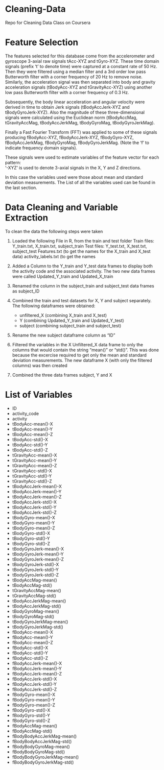 Cleaning-Data
=============

Repo for Cleaning Data Class on Coursera

Feature Selection 
=================

The features selected for this database come from the accelerometer and gyroscope 3-axial raw signals tAcc-XYZ and tGyro-XYZ. These time domain signals (prefix 't' to denote time) were captured at a constant rate of 50 Hz. Then they were filtered using a median filter and a 3rd order low pass Butterworth filter with a corner frequency of 20 Hz to remove noise. Similarly, the acceleration signal was then separated into body and gravity acceleration signals (tBodyAcc-XYZ and tGravityAcc-XYZ) using another low pass Butterworth filter with a corner frequency of 0.3 Hz. 

Subsequently, the body linear acceleration and angular velocity were derived in time to obtain Jerk signals (tBodyAccJerk-XYZ and tBodyGyroJerk-XYZ). Also the magnitude of these three-dimensional signals were calculated using the Euclidean norm (tBodyAccMag, tGravityAccMag, tBodyAccJerkMag, tBodyGyroMag, tBodyGyroJerkMag). 

Finally a Fast Fourier Transform (FFT) was applied to some of these signals producing fBodyAcc-XYZ, fBodyAccJerk-XYZ, fBodyGyro-XYZ, fBodyAccJerkMag, fBodyGyroMag, fBodyGyroJerkMag. (Note the 'f' to indicate frequency domain signals). 

These signals were used to estimate variables of the feature vector for each pattern:  
'-XYZ' is used to denote 3-axial signals in the X, Y and Z directions.

In this case the variables used were those about mean and standard deviation measurements.
The List of all the variables used can be found in the last section. 


Data Cleaning and Variable Extraction
===============================================
To clean the data the following steps were taken

1) Loaded the following File in R, from the train and test folder
    Train files: Y_train.txt, X_train.txt, subject_train
    Test files: Y_test.txt, X_test.txt, subject_test
    Features.txt (to get the names for the X_train and X_test data)
    activity_labels.txt (to get the names 

2) Added a Column to the Y_train and Y_test data frames to display
   both the activity code and the associated activity. The two new data frames
   were called Updated_Y_train and Updated_X_train
   
3) Renamed the column in the subject_train and subject_test data frames
   as subject_ID
   
4) Combined the train and test datasets for X, Y and subject separately.
   The following dataframes were obtained:
    - unfiltered_X (combining X_train and X_test)
    - Y (combining Updated_Y_train and Updated_Y_test)
    - subject (combining subject_train and subject_test)

5) Rename the new subject dataframe column as "ID"

6) Filtered the variables in the X Unfiltered_X data frame to only the 
   columns that would contain the string "mean()" or "std()". This was 
   done because the excercise required to get only the mean and standard
   deviation measurements. The new dataframe X (with only the filtered 
   columns) was then created
   
7) Combined the three data frames subject, Y and X


List of Variables
==================

+ ID 
+ activity_code
+ activity
+ tBodyAcc-mean()-X
+ tBodyAcc-mean()-Y
+ tBodyAcc-mean()-Z
+ tBodyAcc-std()-X
+ tBodyAcc-std()-Y
+ tBodyAcc-std()-Z
+ tGravityAcc-mean()-X
+ tGravityAcc-mean()-Y
+ tGravityAcc-mean()-Z
+ tGravityAcc-std()-X
+ tGravityAcc-std()-Y
+ tGravityAcc-std()-Z
+ tBodyAccJerk-mean()-X
+ tBodyAccJerk-mean()-Y
+ tBodyAccJerk-mean()-Z
+ tBodyAccJerk-std()-X
+ tBodyAccJerk-std()-Y
+ tBodyAccJerk-std()-Z
+ tBodyGyro-mean()-X
+ tBodyGyro-mean()-Y
+ tBodyGyro-mean()-Z
+ tBodyGyro-std()-X
+ tBodyGyro-std()-Y
+ tBodyGyro-std()-Z
+ tBodyGyroJerk-mean()-X
+ tBodyGyroJerk-mean()-Y
+ tBodyGyroJerk-mean()-Z
+ tBodyGyroJerk-std()-X
+ tBodyGyroJerk-std()-Y
+ tBodyGyroJerk-std()-Z
+ tBodyAccMag-mean()
+ tBodyAccMag-std()
+ tGravityAccMag-mean()
+ tGravityAccMag-std()
+ tBodyAccJerkMag-mean()
+ tBodyAccJerkMag-std()
+ tBodyGyroMag-mean()
+ tBodyGyroMag-std()
+ tBodyGyroJerkMag-mean()
+ tBodyGyroJerkMag-std()
+ fBodyAcc-mean()-X
+ fBodyAcc-mean()-Y
+ fBodyAcc-mean()-Z
+ fBodyAcc-std()-X
+ fBodyAcc-std()-Y
+ fBodyAcc-std()-Z
+ fBodyAccJerk-mean()-X
+ fBodyAccJerk-mean()-Y
+ fBodyAccJerk-mean()-Z
+ fBodyAccJerk-std()-X
+ fBodyAccJerk-std()-Y
+ fBodyAccJerk-std()-Z
+ fBodyGyro-mean()-X
+ fBodyGyro-mean()-Y
+ fBodyGyro-mean()-Z
+ fBodyGyro-std()-X
+ fBodyGyro-std()-Y
+ fBodyGyro-std()-Z
+ fBodyAccMag-mean()
+ fBodyAccMag-std()
+ fBodyBodyAccJerkMag-mean()
+ fBodyBodyAccJerkMag-std()
+ fBodyBodyGyroMag-mean()
+ fBodyBodyGyroMag-std()
+ fBodyBodyGyroJerkMag-mean()
+ fBodyBodyGyroJerkMag-std()
